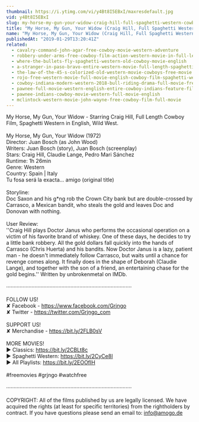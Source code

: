 ```yaml
---
thumbnail: https://i.ytimg.com/vi/y4Bt8I5EBxI/maxresdefault.jpg
vid: y4Bt8I5EBxI
slug: my-horse-my-gun-your-widow-craig-hill-full-spaghetti-western-cowboy-film-english
title: "My Horse, My Gun, Your Widow (Craig Hill, Full Spaghetti Western, Cowboy Film) English"
name: "My Horse, My Gun, Your Widow (Craig Hill, Full Spaghetti Western, Cowboy Film) English"
publishedAt: "2019-01-29T13:20:41Z"
related:
  - cavalry-command-john-agar-free-cowboy-movie-western-adventure
  - robbery-under-arms-free-cowboy-film-action-western-movie-in-full-length
  - where-the-bullets-fly-spaghetti-western-old-cowboy-movie-english
  - a-stranger-in-paso-bravo-entire-western-movie-full-length-spaghetti-western-wild-west
  - the-law-of-the-45-s-colorized-old-western-movie-cowboys-free-movie
  - rojo-free-western-movie-full-movie-english-cowboy-film-spaghetti-western
  - cowboy-indiana-modern-western-2018-bull-riding-drama-full-movie-free-feature-film-hd
  - pawnee-full-movie-western-english-entire-cowboy-indians-feature-film-free-full-westerns
  - pawnee-indians-cowboy-movie-western-full-movie-english
  - mclintock-western-movie-john-wayne-free-cowboy-film-full-movie
---
```


My Horse, My Gun, Your Widow - Starring Craig Hill, Full Length Cowboy Film, Spaghetti Western in English, Wild West.<br />
<br />
My Horse, My Gun, Your Widow (1972)<br />
Director: Juan Bosch (as John Wood)<br />
Writers: Juan Bosch (story), Juan Bosch (screenplay) <br />
Stars: Craig Hill, Claudie Lange, Pedro Mari Sánchez<br />
Runtime: 1h 26min<br />
Genre: Western<br />
Country: Spain | Italy <br />
Tu fosa será la exacta... amigo (original title)<br />
<br />
Storyline:<br />
Doc Saxon and his g*ng rob the Crown City bank but are double-crossed by Carrasco, a Mexican bandit, who steals the gold and leaves Doc and Donovan with nothing.<br />
<br />
User Review:<br />
''Craig Hill plays Doctor Janus who performs the occasional operation on a victim of his favorite brand of whiskey. One of these days, he decides to try a little bank robbery. All the gold dollars fall quickly into the hands of Carrasco (Chris Huerta) and his bandits. Now Doctor Janus is a lazy, patient man - he doesn't immediately follow Carrasco, but waits until a chance for revenge comes along. It finally does in the shape of Deborah (Claudie Lange), and together with the son of a friend, an entertaining chase for the gold begins.'' Written by unbrokenmetal on IMDb.<br />
<br />
····················································································<br />
<br />
FOLLOW US!<br />
✘ Facebook - https://www.facebook.com/Grjngo<br />
✘ Twitter - https://twitter.com/Grjngo_com<br />
<br />
SUPPORT US!<br />
✘ Merchandise - https://bit.ly/2FLB0sV<br />
<br />
MORE MOVIES! <br />
► Classics: https://bit.ly/2CBLt8c <br />
► Spaghetti Western: https://bit.ly/2CyCe8I <br />
► All Playlists: https://bit.ly/2EOOfIH <br />
<br />
#freemovies #grjngo #watchfree<br />
<br />
····················································································<br />
<br />
COPYRIGHT: All of the films published by us are legally licensed. We have acquired the rights (at least for specific territories) from the rightholders by contract. If you have questions please send an email to: info@amogo.de